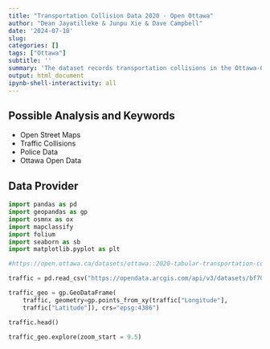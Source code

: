 ---
title: "Transportation Collision Data 2020 - Open Ottawa"
author: "Dean Jayatilleke & Junpu Xie & Dave Campbell"
date: '2024-07-10'
slug: 
categories: []
tags: ["Ottawa"]
subtitle: ''
summary: 'The dataset records transportation collisions in the Ottawa-Gatineau area in 2020'
output: html_document
ipynb-shell-interactivity: all
---

## Possible Analysis and Keywords

- Open Street Maps
- Traffic Collisions
- Police Data
- Ottawa Open Data

## Data Provider

```{python packages}

import pandas as pd 
import geopandas as gp
import osmnx as ox
import mapclassify
import folium
import seaborn as sb
import matplotlib.pyplot as plt

```

```{python dataset}

#https://open.ottawa.ca/datasets/ottawa::2020-tabular-transportation-collision-data/about

traffic = pd.read_csv("https://opendata.arcgis.com/api/v3/datasets/bf701649829642d28fa2e400a7136bdd_0/downloads/data?format=csv&spatialRefId=4326&where=1%3D1")

traffic_geo = gp.GeoDataFrame(
    traffic, geometry=gp.points_from_xy(traffic["Longitude"],
    traffic["Latitude"]), crs="epsg:4386")

```

```{python}

traffic.head()

```

```{python test2}

traffic_geo.explore(zoom_start = 9.5)

```